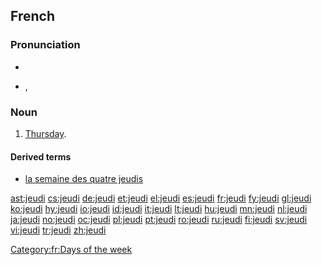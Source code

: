 ==French==

===Pronunciation===
* {{audio|Fr-jeudi-fr-ouest.ogg|audio}}
* {{IPA|/ʒø.di/|lang=fr}}, {{SAMPA|/Z2.di/}}

===Noun===
{{fr-noun|m}}

# [[Thursday]].

====Derived terms====
* [[la semaine des quatre jeudis]]

[[Category:fr:Days of the week]]

[[ast:jeudi]]
[[cs:jeudi]]
[[de:jeudi]]
[[et:jeudi]]
[[el:jeudi]]
[[es:jeudi]]
[[fr:jeudi]]
[[fy:jeudi]]
[[gl:jeudi]]
[[ko:jeudi]]
[[hy:jeudi]]
[[io:jeudi]]
[[id:jeudi]]
[[it:jeudi]]
[[lt:jeudi]]
[[hu:jeudi]]
[[mn:jeudi]]
[[nl:jeudi]]
[[ja:jeudi]]
[[no:jeudi]]
[[oc:jeudi]]
[[pl:jeudi]]
[[pt:jeudi]]
[[ro:jeudi]]
[[ru:jeudi]]
[[fi:jeudi]]
[[sv:jeudi]]
[[vi:jeudi]]
[[tr:jeudi]]
[[zh:jeudi]]